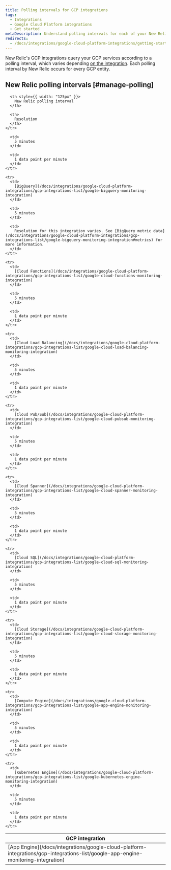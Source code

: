 ```yaml
---
title: Polling intervals for GCP integrations
tags:
  - Integrations
  - Google Cloud Platform integrations
  - Get started
metaDescription: Understand polling intervals for each of your New Relic GCP integrations.
redirects:
  - /docs/integrations/google-cloud-platform-integrations/getting-started/polling-intervals-gcp-integrations
---
```


New Relic's GCP integrations query your GCP services according to a polling interval, which varies depending [on the integration](#manage-polling). Each polling interval by New Relic occurs for every GCP entity.

## New Relic polling intervals [#manage-polling]

<table>
  <thead>
    <tr>
      <th style={{ width: "200px" }}>
        GCP integration
      </th>

      <th style={{ width: "125px" }}>
        New Relic polling interval
      </th>

      <th>
        Resolution
      </th>
    </tr>
  </thead>

  <tbody>
    <tr>
      <td>
        [App Engine](/docs/integrations/google-cloud-platform-integrations/gcp-integrations-list/google-app-engine-monitoring-integration)
      </td>

      <td>
        5 minutes
      </td>

      <td>
        1 data point per minute
      </td>
    </tr>

    <tr>
      <td>
        [BigQuery](/docs/integrations/google-cloud-platform-integrations/gcp-integrations-list/google-bigquery-monitoring-integration)
      </td>

      <td>
        5 minutes
      </td>

      <td>
        Resolution for this integration varies. See [BigQuery metric data](/docs/integrations/google-cloud-platform-integrations/gcp-integrations-list/google-bigquery-monitoring-integration#metrics) for more information.
      </td>
    </tr>

    <tr>
      <td>
        [Cloud Functions](/docs/integrations/google-cloud-platform-integrations/gcp-integrations-list/google-cloud-functions-monitoring-integration)
      </td>

      <td>
        5 minutes
      </td>

      <td>
        1 data point per minute
      </td>
    </tr>

    <tr>
      <td>
        [Cloud Load Balancing](/docs/integrations/google-cloud-platform-integrations/gcp-integrations-list/google-cloud-load-balancing-monitoring-integration)
      </td>

      <td>
        5 minutes
      </td>

      <td>
        1 data point per minute
      </td>
    </tr>

    <tr>
      <td>
        [Cloud Pub/Sub](/docs/integrations/google-cloud-platform-integrations/gcp-integrations-list/google-cloud-pubsub-monitoring-integration)
      </td>

      <td>
        5 minutes
      </td>

      <td>
        1 data point per minute
      </td>
    </tr>

    <tr>
      <td>
        [Cloud Spanner](/docs/integrations/google-cloud-platform-integrations/gcp-integrations-list/google-cloud-spanner-monitoring-integration)
      </td>

      <td>
        5 minutes
      </td>

      <td>
        1 data point per minute
      </td>
    </tr>

    <tr>
      <td>
        [Cloud SQL](/docs/integrations/google-cloud-platform-integrations/gcp-integrations-list/google-cloud-sql-monitoring-integration)
      </td>

      <td>
        5 minutes
      </td>

      <td>
        1 data point per minute
      </td>
    </tr>

    <tr>
      <td>
        [Cloud Storage](/docs/integrations/google-cloud-platform-integrations/gcp-integrations-list/google-cloud-storage-monitoring-integration)
      </td>

      <td>
        5 minutes
      </td>

      <td>
        1 data point per minute
      </td>
    </tr>

    <tr>
      <td>
        [Compute Engine](/docs/integrations/google-cloud-platform-integrations/gcp-integrations-list/google-app-engine-monitoring-integration)
      </td>

      <td>
        5 minutes
      </td>

      <td>
        1 data point per minute
      </td>
    </tr>

    <tr>
      <td>
        [Kubernetes Engine](/docs/integrations/google-cloud-platform-integrations/gcp-integrations-list/google-kubernetes-engine-monitoring-integration)
      </td>

      <td>
        5 minutes
      </td>

      <td>
        1 data point per minute
      </td>
    </tr>
  </tbody>
</table>
